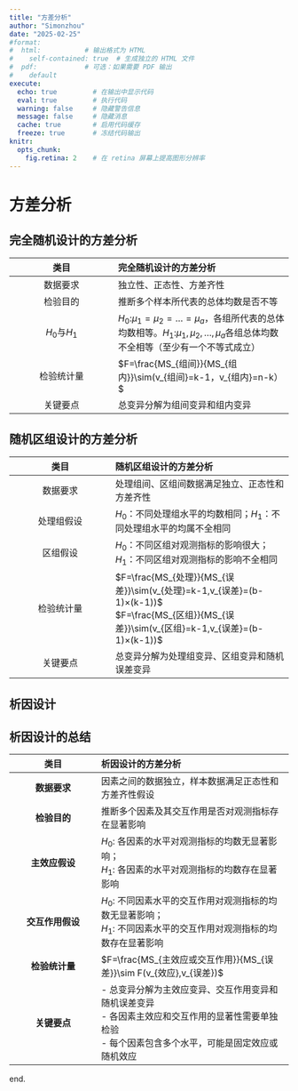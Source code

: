 ```yaml
---
title: "方差分析"
author: "Simonzhou"
date: "2025-02-25"
#format: 
#  html:           # 输出格式为 HTML
#    self-contained: true  # 生成独立的 HTML 文件
#  pdf:            # 可选：如果需要 PDF 输出
#    default
execute:
  echo: true         # 在输出中显示代码
  eval: true         # 执行代码
  warning: false     # 隐藏警告信息
  message: false     # 隐藏消息
  cache: true        # 启用代码缓存
  freeze: true       # 冻结代码输出
knitr:
  opts_chunk: 
    fig.retina: 2    # 在 retina 屏幕上提高图形分辨率
---
```


# 方差分析

## 完全随机设计的方差分析

| 类目 | 完全随机设计的方差分析 |
|:-------------------------:|:--------------------------------------------|
| 数据要求 | 独立性、正态性、方差齐性 |
| 检验目的 | 推断多个样本所代表的总体均数是否不等 |
| $H_0$与$H_1$ | $H_0$:$\mu_1=\mu_2=\dots =\mu_a$，各组所代表的总体均数相等。$H_1$:$\mu_1,\mu_2,\dots,\mu_a$各组总体均数不全相等（至少有一个不等式成立） |
| 检验统计量 | $F=\frac{MS_{组间}}{MS_{组内}}\sim(v_{组间}=k-1，v_{组内}=n-k）$ |
| 关键要点 | 总变异分解为组间变异和组内变异 |

## 随机区组设计的方差分析

| 类目 | 随机区组设计的方差分析 |
|:------------------------:|:---------------------------------------------|
| 数据要求 | 处理组间、区组间数据满足独立、正态性和方差齐性 |
| 处理组假设 | $H_0$：不同处理组水平的均数相同；$H_1$：不同处理组水平的均属不全相同 |
| 区组假设 | $H_0$：不同区组对观测指标的影响很大；$H_1$：不同区组对观测指标的影响不全相同 |
| 检验统计量 | $F=\frac{MS_{处理}}{MS_{误差}}\sim(v_{处理}=k-1,v_{误差}=(b-1)×(k-1))$<br>$F=\frac{MS_{区组}}{MS_{误差}}\sim(v_{区组}=k-1,v_{误差}=(b-1)×(k-1))$ |
| 关键要点 | 总变异分解为处理组变异、区组变异和随机误差变异 |

## 析因设计

## 析因设计的总结

| 类目 | 析因设计的方差分析 |
|:---------------------:|:------------------------------------------------|
| **数据要求** | 因素之间的数据独立，样本数据满足正态性和方差齐性假设 |
| **检验目的** | 推断多个因素及其交互作用是否对观测指标存在显著影响 |
| **主效应假设** | $H_0$: 各因素的水平对观测指标的均数无显著影响；<br>$H_1$: 各因素的水平对观测指标的均数存在显著影响 |
| **交互作用假设** | $H_0$: 不同因素水平的交互作用对观测指标的均数无显著影响；<br>$H_1$: 不同因素水平的交互作用对观测指标的均数存在显著影响 |
| **检验统计量** | $F=\frac{MS_{主效应或交互作用}}{MS_{误差}}\sim F(v_{效应},v_{误差})$ |
| **关键要点** | \- 总变异分解为主效应变异、交互作用变异和随机误差变异<br>- 各因素主效应和交互作用的显著性需要单独检验<br>- 每个因素包含多个水平，可能是固定效应或随机效应 |

end.